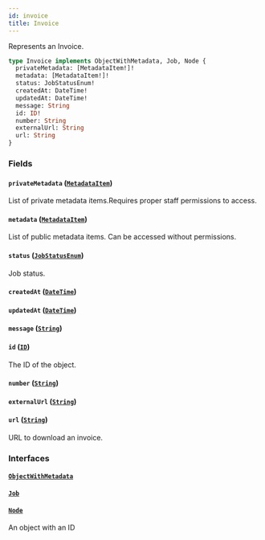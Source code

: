 ```yaml
---
id: invoice
title: Invoice
---
```



Represents an Invoice.

```graphql
type Invoice implements ObjectWithMetadata, Job, Node {
  privateMetadata: [MetadataItem!]!
  metadata: [MetadataItem!]!
  status: JobStatusEnum!
  createdAt: DateTime!
  updatedAt: DateTime!
  message: String
  id: ID!
  number: String
  externalUrl: String
  url: String
}
```


### Fields

#### `privateMetadata` ([`MetadataItem`](../../../developer/api-reference/objects/metadata-item))

List of private metadata items.Requires proper staff permissions to access.


#### `metadata` ([`MetadataItem`](../../../developer/api-reference/objects/metadata-item))

List of public metadata items. Can be accessed without permissions.


#### `status` ([`JobStatusEnum`](../../../developer/api-reference/enums/job-status-enum))

Job status.


#### `createdAt` ([`DateTime`](../../../developer/api-reference/scalars/date-time))




#### `updatedAt` ([`DateTime`](../../../developer/api-reference/scalars/date-time))




#### `message` ([`String`](../../../developer/api-reference/scalars/string))




#### `id` ([`ID`](../../../developer/api-reference/scalars/id))

The ID of the object.


#### `number` ([`String`](../../../developer/api-reference/scalars/string))




#### `externalUrl` ([`String`](../../../developer/api-reference/scalars/string))




#### `url` ([`String`](../../../developer/api-reference/scalars/string))

URL to download an invoice.


### Interfaces

#### [`ObjectWithMetadata`](../../../developer/api-reference/interfaces/object-with-metadata) 




#### [`Job`](../../../developer/api-reference/interfaces/job) 




#### [`Node`](../../../developer/api-reference/interfaces/node) 

An object with an ID




